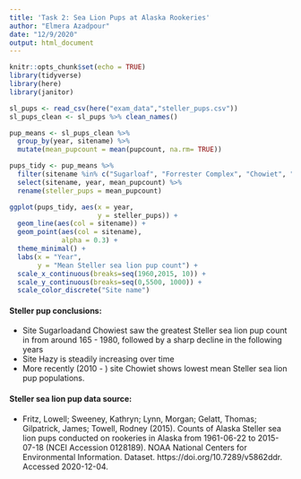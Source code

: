 ```yaml
---
title: 'Task 2: Sea Lion Pups at Alaska Rookeries'
author: "Elmera Azadpour"
date: "12/9/2020"
output: html_document
---
```


```r
knitr::opts_chunk$set(echo = TRUE)
library(tidyverse)
library(here)
library(janitor)
```

```r
sl_pups <- read_csv(here("exam_data","steller_pups.csv"))
sl_pups_clean <- sl_pups %>% clean_names()
```

```r
pup_means <- sl_pups_clean %>% 
  group_by(year, sitename) %>% 
  mutate(mean_pupcount = mean(pupcount, na.rm= TRUE))  
```

```r
pups_tidy <- pup_means %>% 
  filter(sitename %in% c("Sugarloaf", "Forrester Complex", "Chowiet", "Hazy")) %>% 
  select(sitename, year, mean_pupcount) %>% 
  rename(steller_pups = mean_pupcount)
```

```r
ggplot(pups_tidy, aes(x = year, 
                      y = steller_pups)) +
  geom_line(aes(col = sitename)) +
  geom_point(aes(col = sitename), 
             alpha = 0.3) +
  theme_minimal() +
  labs(x = "Year", 
       y = "Mean Steller sea lion pup count") +
  scale_x_continuous(breaks=seq(1960,2015, 10)) +
  scale_y_continuous(breaks=seq(0,5500, 1000)) +
  scale_color_discrete("Site name")
```
#### Steller pup conclusions:
+ Site Sugarloadand Chowiest saw the greatest Steller sea lion pup count in from around 165 - 1980, followed by a sharp decline in the following years
+ Site Hazy is steadily increasing over time
+ More recently (2010 - ) site Chowiet shows lowest mean Steller sea lion pup populations.

#### Steller sea lion pup data source: 
- Fritz, Lowell; Sweeney, Kathryn; Lynn, Morgan; Gelatt, Thomas; Gilpatrick, James; Towell, Rodney (2015). Counts of Alaska Steller sea lion pups conducted on rookeries in Alaska from 1961-06-22 to 2015-07-18 (NCEI Accession 0128189). NOAA National Centers for Environmental Information. Dataset. https://doi.org/10.7289/v5862ddr. Accessed 2020-12-04.